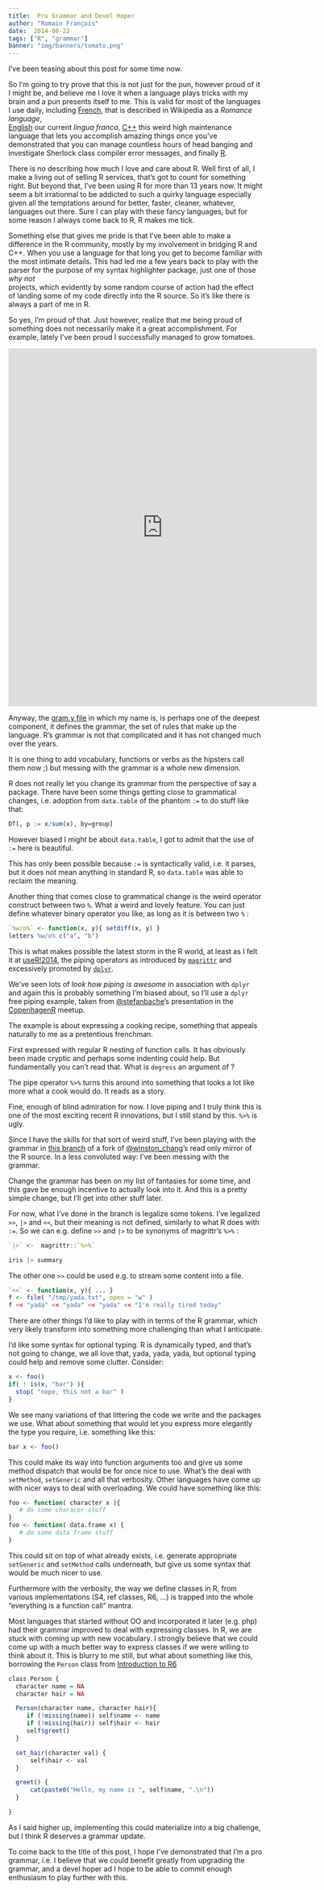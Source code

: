 ```yaml
---
title:  Pro Grammar and Devel Hoper
author: "Romain François"
date:  2014-08-22
tags: ["R", "grammar"]
banner: "img/banners/tomato.png"
---
```


I've been teasing about this post for some time now.

So I'm going to try prove that this is not just for the pun, however proud of it I might be,
and believe me I love it when a language plays tricks with my brain and a pun presents itself to me.
This is valid for most of the languages I use daily, including
<a href="http://en.wikipedia.org/wiki/French_language">French</a>,
that is described in Wikipedia as a <em>Romance language</em>,  
<a href="http://en.wikipedia.org/wiki/English_language">English</a> our current
<em>lingua franca</em>, <a href="http://en.wikipedia.org/wiki/C%2B%2B">C++</a>
this weird high maintenance language that lets you accomplish amazing things
once you've demonstrated that you can manage countless hours of head banging and
investigate Sherlock class compiler error messages,
and finally <a href="http://www.r-project.org/">R</a>.

There is no describing how much I love and care about R. Well first of all,
I make a living out of selling R services, that's got to count for something right.
But beyond that, I've been using R for more than 13 years now. It might seem a
bit irrationnal to be addicted to such a quirky language especially given all the
temptations around for better, faster, cleaner, whatever, languages out there.
Sure I can play with these fancy languages, but for some reason I always
come back to R, R makes me tick.

Something else that gives me pride is that I've been able to make a difference
in the R community, mostly by my involvement in bridging R and C++.
When you use a language for that long you get to become familiar with the most
intimate details. This had led me a few years back to play with the parser for
the purpose of my syntax highlighter package, just one of those <em>why not</em>  
projects, which evidently by some random course of action had the effect of
landing some of my code directly into the R source.
So it's like there is always a part of me in R.

So yes, I'm proud of that. Just however, realize that me being proud of something
does not necessarily make it a great accomplishment.
For example, lately I've been proud I successfully managed to grow tomatoes.

<iframe src="http://instagram.com/p/r2S9iVO05K/embed/"
  width="612" height="710" frameborder="0"
  scrolling="no" allowtransparency="true">
</iframe>

Anyway, the <a href="https://github.com/wch/r-source/blob/trunk/src/main/gram.y">gram.y file</a>
in which my name is, is perhaps one of the deepest component, it defines the grammar,
the set of rules that make up the language. R's grammar is not that complicated
and it has not changed much over the years.

It is one thing to add vocabulary, functions or verbs as the hipsters call them
now ;) but messing with the grammar is a whole new dimension.

R does not really let you change its grammar from the perspective of say a package.
There have been some things getting close to grammatical changes, i.e. adoption
from <code>data.table</code> of the phantom <code>:=</code>  to do stuff like that:

```r
DT[, p := x/sum(x), by=group]  
```

However biased I might be about <code>data.table</code>,
I got to admit that the use of <code>:=</code> here is beautiful.

This has only been possible because <code>:=</code> is syntactically valid,
i.e. it parses, but it does not mean anything in standard R,
so <code>data.table</code> was able to reclaim the meaning.

Another thing that comes close to grammatical change is the weird operator
construct between two <code>%</code>. What a weird and lovely feature.
You can just define whatever binary operator you like, as long as it is between two <code>%</code>  :

```r
`%w/o%` <- function(x, y){ setdiff(x, y) }
letters %w/o% c("a", "b")
```

This is what makes possible the latest storm in the R world, at least as I felt it at <a href="http://user2014.stat.ucla.edu/">useR!2014</a>, the piping operators as introduced by <a href="https://github.com/smbache/magrittr"><code>magrittr</code></a> and excessively promoted by <a href="https://github.com/hadley/dplyr"><code>dplyr</code></a>.

We've seen lots of <em>look how piping is awesome</em> in association with
<code>dplyr</code> and again this is probably something I'm biased about,
so I'll use a <code>dplyr</code> free piping example, taken from
<a href="https://twitter.com/stefanbache">@stefanbache</a>'s presentation in the <a href="http://www.meetup.com/CopenhagenR-useR-Group/events/189230102/">CopenhagenR</a> meetup.

The example is about expressing a cooking recipe, something that appeals
naturally to me as a pretentious frenchman.

First expressed with regular R nesting of function calls.
It has obviously been made cryptic and perhaps some indenting could help.
But fundamentally you can't read that. What is <code>degress</code> an argument of ?

The pipe operator <code>%&gt;%</code> turns this around into something
that looks a lot like more what a cook would do. It reads as a story.

Fine, enough of blind admiration for now. I love piping and I truly think this
is one of the most exciting recent R innovations,
but I still stand by this. <code>%&gt;%</code> is ugly.

Since I have the skills for that sort of weird stuff, I've been playing with the grammar in
<a href="https://github.com/romainfrancois/r-source/tree/grammar">this branch</a>
of a fork of <a href="https://twitter.com/winston_chang">@winston_chang</a>'s
read only mirror of the R source. In a less convoluted way: I've been messing with the grammar.

Change the grammar has been on my list of fantasies for some time,
and this gave be enough incentive to actually look into it.
And this is a pretty simple change, but I'll get into other stuff later.

For now, what I've done in the branch is legalize some tokens.
I've legalized <code>&gt;&gt;</code>, <code>|&gt;</code> and <code>&lt;&lt;</code>,
but their meaning is not defined, similarly to what R does with <code>:=</code>.
So we can e.g. define <code>&gt;&gt;</code> and <code>|&gt;</code>
to be synonyms of magrittr's <code>%&gt;%</code> :

```r
`|>` <-  magrittr::`%>%`

iris |> summary  
```

The other one `>>` could be used e.g. to stream some content into a file.

```r
`<<` <- function(x, y){ ... }
f <- file( "/tmp/yada.txt", open = "w" )  
f << "yada" << "yada" << "yada" << "I'm really tired today"  
```

There are other things I'd like to play with in terms of the R grammar,
which very likely transform into something more challenging than what I anticipate.

I'd like some syntax for optional typing. R is dynamically typed,
and that's not going to change, we all love that, yada, yada, yada, but optional
typing could help and remove some clutter. Consider:

```r
x <- foo()  
if( ! is(x, "bar") ){  
  stop( "nope, this not a bar" )
}
```

We see many variations of that littering the code we write and the packages we use.
What about something that would let you express more elegantly the type you require,
i.e. something like this:

```r
bar x <- foo()  
```

This could make its way into function arguments too and give us some method dispatch that would be for once nice to use. What's the deal with <code>setMethod</code>, <code>setGeneric</code> and all that verbosity. Other languages have come up with nicer ways to deal with overloading. We could have something like this:

```r
foo <- function( character x ){  
   # do some characer stuff
}
foo <- function( data.frame x) {  
   # do some data frame stuff
}
```

This could sit on top of what already exists, i.e. generate appropriate
<code>setGeneric</code> and <code>setMethod</code> calls underneath,
but give us some syntax that would be much nicer to use.

Furthermore with the verbosity, the way we define classes in R,
from various implementations (S4, ref classes, R6, ...) is trapped into the
whole "everything is a function call" mantra.

Most languages that started without OO and incorporated it later (e.g. php)
had their grammar improved to deal with expressing classes.
In R, we are stuck with coming up with new vocabulary. I strongly believe that
we could come up with a much better way to express classes if we were willing
to think about it. This is blurry to me still, but what about something like this,
borrowing the <code>Person</code> class from <a href="http://rpubs.com/wch/24456">Introduction to R6</a>

```r
class Person {  
  character name = NA
  character hair = NA

  Person(character name, character hair){
     if (!missing(name)) self$name <- name
     if (!missing(hair)) self$hair <- hair
     self$greet()
  }

  set_hair(character val) {
      self$hair <- val
  }

  greet() {
      cat(paste0("Hello, my name is ", self$name, ".\n"))
  }

}
```

As I said higher up, implementing this could materialize into a big challenge,
but I think R deserves a grammar update.

To come back to the title of this post, I hope I've demonstrated that I'm a pro grammar,
i.e. I believe that we could benefit greatly from upgrading the grammar,
and a devel hoper ad I hope to be able to commit enough enthusiasm to play further with this.
